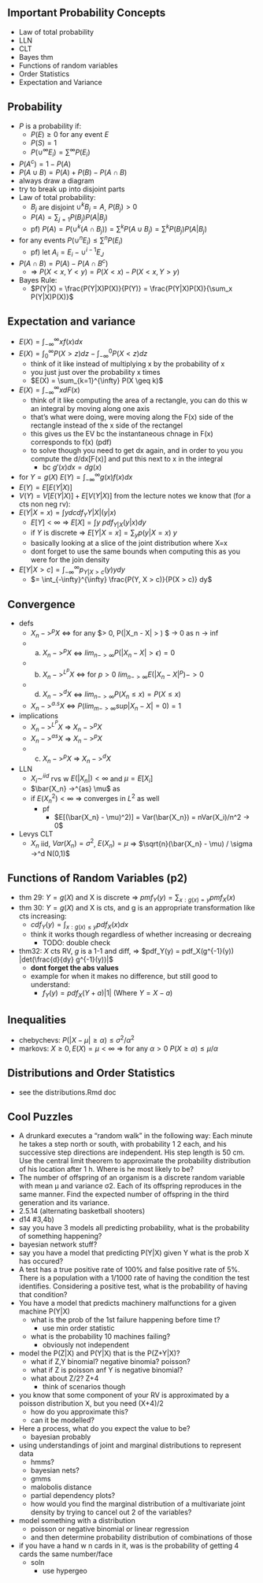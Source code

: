 

## Important Probability Concepts
- Law of total probability
- LLN
- CLT
- Bayes thm
- Functions of random variables
- Order Statistics
- Expectation and Variance



## Probability
- $P$ is a probability if:
    - $P(E) \geq 0$ for any event $E$
    - $P(S) = 1$
    - $P(\cup^{\infty} E_i) = \sum^{\infty} P(E_i)$
- $P(A^c) = 1 - P(A)$
- $P(A \cup B) = P(A) + P(B) - P(A \cap B)$
- always draw a diagram
- try to break up into disjoint parts
- Law of total probability:
    - $B_j$ are disjoint $\cup^k B_j = A$, $P(B_j)>0$
    - $P(A) = \sum_{j=1}P(B_j)P(A|B_j)$
    - pf) $P(A) = P(\cup^k (A \cap B_j)) = \sum^k P(A \cup B_j) = \sum^k P(B_j)P(A|B_j)$
- for any events $P(\cup^n E_i) \leq \sum^n P(E_i)$
    - pf) let $A_i = E_i - \cup^{i-1} E_J$
- $P(A \cap B) = P(A) - P(A \cap B^c)$
    - => $P(X<x, Y<y) = P(X<x) - P(X<x, Y>y)$
- Bayes Rule:
    - $P(Y|X) = \frac{P(Y|X)P(X)}{P(Y)} = \frac{P(Y|X)P(X)}{\sum_x P(Y|X)P(X)}$

## Expectation and variance
- $E(X) = \int_{-\infty}^{\infty} x f(x) dx$
- $E(X) = \int_0^{\infty} P(X>z) dz - \int_{-\infty}^0 P(X<z) dz$
    - think of it like instead of multiplying x by the probability of x
    - you just just over the probability x times 
    - $E(X) = \sum_{k=1}^{\infty} P(X \geq k)$
- $E(X) = \int_{-\infty}^{\infty} x dF(x)$
    - think of it like computing the area of a rectangle, you can do this w an integral by moving along one axis
    - that's what were doing, were moving along the F(x) side of the rectangle instead of the x side of the rectangel
    - this gives us the EV bc the instantaneous chnage in F(x) corresponds to f(x) (pdf)
    - to solve though you need to get dx again, and in order to you you compute the d/dx[F(x)] and put this next to x in the integral
        - bc $g'(x)dx = dg(x)$
- for $Y = g(X)$ $E(Y) = \int_{-\infty}^{\infty} g(x) f(x) dx$
- $E(Y) = E[E(Y|X)]$
- $V(Y) = V[E(Y|X)] + E[V(Y|X)]$
from the lecture notes we know that (for a cts non neg rv): 
- $E(Y|X=x) = \int y dcdf_Y{Y|X|(y|x)}$
    - $E[Y] < \infty$ => $E[X] = \int y \ pdf_{Y|X}(y|x) dy$
    - if $Y$ is discrete => $E[Y|X=x] = \sum_y p(y|X=x) \ y$
    - basically looking at a slice of the joint distribution where X=x
    - dont forget to use the same bounds when computing this as you were for the join density
- $E[Y | X > c] = \int_{-\infty}^{\infty}  p_{Y | X > c}(y) y dy$
    - $= \int_{-\infty}^{\infty}  \frac{P(Y,  X > c)}{P(X > c)} dy$

## Convergence
- defs
    - $X_n ->^p X$ <=> for any $\epsilon > 0, P(|X_n - X| > \epsilon) $ -> 0 as n -> inf
    - a) $X_n ->^p X$ <=> $lim_{n->\infty} P(|X_n - X| > \epsilon) = 0$
    - b) $X_n ->^{L^p} X$ <=> for $p>0$ $lim_{n-> \infty} E(|X_n - X|^p) -> 0$
    - d) $X_n -> ^d X$ <=> $lim_{n->\infty} P(X_n \leq x) = P(X \leq x)$
    - $X_n ->^{a.s} X$ <=> $P(lim_{m-> \infty} sup |X_n - X| = 0) = 1$
- implications
    - $X_n ->^{L^P} X$ => $X_n ->^p X$
    - $X_n ->^{as} X$ => $X_n ->^p X$
    - c) $X_n ->^p X$ => $X_n -> ^d X$
- LLN
    - $X_i \sim^{iid}$ rvs w $E(|X_n|) < \infty$ and $\mu = E[X_i]$
    - $\bar{X_n} ->^{as} \mu$ as 
    - if $E(X_n^2) < \infty$ => converges in $L^2$ as well
        - pf 
            - $E[(\bar{X_n} - \mu)^2)] = Var(\bar{X_n}) = nVar(X_i)/n^2 -> 0$
- Levys CLT
    - $X_n$ iid, $Var(X_n)=\sigma^2$, $E(X_n)=\mu$ => $\sqrt{n}(\bar{X_n} - \mu) / \sigma ->^d N(0,1)$


## Functions of Random Variables (p2)
- thm 29: $Y = g(X)$ and X is discrete => $pmf_Y(y) = \sum_{x:g(x)=y} pmf_X(x)$
- thm 30: $Y = g(X)$ and X is cts, and g is an appropriate transformation like cts increasing:
    - $cdf_Y(y) = \int_{{x: g(x) \leq y}} pdf_X(x) dx$
    - think it works though regardless of whether increasing or decreaing
        - TODO: double check
- thm32: $X$ cts RV, $g$ is a 1-1 and diff, => $pdf_Y(y) = pdf_X(g^{-1}(y)) |det(\frac{d}{dy} g^{-1}(y))|$ 
    - **dont forget the abs values**
    - example for when it makes no difference, but still good to understand:
        - $f_Y(y) = pdf_X(Y + a)|1|$ (Where $Y = X - a$)


## Inequalities
- chebychevs: $P(|X - \mu| \geq \alpha) \leq \sigma^2 / \alpha^2$
- markovs: $X \geq 0, E(X) = \mu < \infty$ => for any $\alpha>0$ $P(X \geq \alpha) \leq \mu/\alpha$

## Distributions and Order Statistics
- see the distributions.Rmd doc

## Cool Puzzles
- A drunkard executes a “random walk” in the following way: Each minute he
takes a step north or south, with probability 1
2 each, and his successive step
directions are independent. His step length is 50 cm. Use the central limit theorem to approximate the probability distribution of his location after 1 h. Where
is he most likely to be?
- The number of offspring of an organism is a discrete random variable with
mean μ and variance σ2. Each of its offspring reproduces in the same manner. Find the expected number of offspring in the third generation and its
variance.
- 2.5.14 (alternating basketball shooters)
- d14 #3,4b)
- say you have 3 models all predicting probability, what is the probability of something happening?
- bayesian network stuff?
- say you have a model that predicting P(Y|X) given Y what is the prob X has occured?
- A test has a true positive rate of 100% and false positive rate of 5%. There is a population with a 1/1000 rate of having the condition the test identifies. Considering a positive test, what is the probability of having that condition?
- You have a model that predicts machinery malfunctions for a given machine P(Y|X)
    - what is the prob of the 1st failure happening before time t?
        - use min order statistic
    - what is the probability 10 machines failing?
        - obviously not independent
- model the P(Z|X) and P(Y|X) that is the P(Z+Y|X)?
    - what if Z,Y binomial? negative binomia? poisson?
    - what if Z is poisson anf Y is negative binomial?
    - what about Z/2? Z+4 
        - think of scenarios though
- you know that some component of your RV is approximated by a poisson distribution X, but you need (X+4)/2
    - how do you approximate this?
    - can it be modelled?
- Here a process, what do you expect the value to be?
    - bayesian probably
- using understandings of joint and marginal distributions to represent data
    - hmms?
    - bayesian nets?
    - gmms
    - malobolis distance
    - partial dependency plots?
    - how would you find the marginal distribution of a multivariate joint density by trying to cancel out 2 of the variables?
- model something with a distribution   
    - poisson or negative binomial or linear regression
    - and then determine probability distribution of combinations of those
- if you have a hand w n cards in it, was is the probability of getting 4 cards the same number/face
    - soln
        - use hypergeo